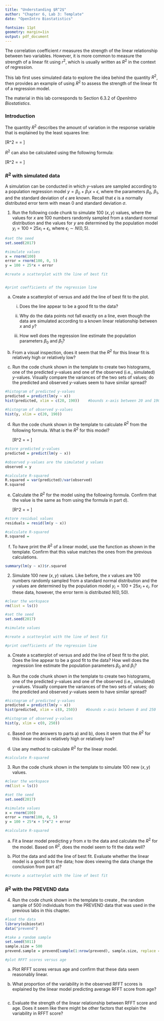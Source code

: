 ```yaml
---
title: "Understanding $R^2$"
author: "Chapter 6, Lab 3: Template"
date: "OpenIntro Biostatistics"

fontsize: 11pt
geometry: margin=1in
output: pdf_document
---
```


\begin{small}
	
	\textbf{Topics}
	\begin{itemize}
	  \item $R^2$ with simulated data
	  \item $R^2$ with the PREVEND data
	\end{itemize}
	
\end{small}

The correlation coefficient $r$ measures the strength of the linear relationship between two variables. However, it is more common to measure the strength of a linear fit using $r^2$, which is usually written as $R^2$ in the context of regression.

This lab first uses simulated data to explore the idea behind the quantity $R^2$, then provides an example of using $R^2$ to assess the strength of the linear fit of a regression model.

The material in this lab corresponds to Section 6.3.2 of *OpenIntro Biostatistics*.

\vspace{0.5cm}


### Introduction

The quantity $R^2$ describes the amount of variation in the response variable that is explained by the least squares line:

\[R^2 = \dfrac{\text{variance of predicted $y$-values}}{\text{variance of observed $y$-values}} = \dfrac{\text{Var}(\hat{y}_i)}{\text{Var}(y_i)} \]

$R^2$ can also be calculated using the following formula:

\[R^2 = \dfrac{\text{variance of observed $y$-values} - \text{variance of residuals} }{\text{variance of observed $y$-values}} = \dfrac{\text{Var}(y_i) - \text{Var}(e_i)}{\text{Var}(y_i)}\]


\newpage

### $R^2$ with simulated data

A simulation can be conducted in which $y$-values are sampled according to a population regression model $y = \beta_0 + \beta_1x + \epsilon$, where the parameters $\beta_0$, $\beta_1$, and the standard deviation of $\epsilon$ are known. Recall that $\epsilon$ is a normally distributed error term with mean 0 and standard deviation $\sigma$.

1. Run the following code chunk to simulate 100 $(x, y)$ values, where the values for $x$ are 100 numbers randomly sampled from a standard normal distribution and the values for $y$ are determined by the population model $y_i = 100 + 25x_i + \epsilon_i$, where $\epsilon_i \sim N(0, 5)$.

```r
#set the seed
set.seed(2017)

#simulate values
x = rnorm(100)
error = rnorm(100, 0, 5)
y = 100 + 25*x + error

#create a scatterplot with the line of best fit


#print coefficients of the regression line

```


a) Create a scatterplot of \texttt{y} versus \texttt{x} and add the line of best fit to the plot. 
    
    i. Does the line appear to be a good fit to the data?
    
    
    
    
    ii. Why do the data points not fall exactly on a line, even though the data are simulated according to a known linear relationship between $x$ and $y$?
        
    
    
    
    
    iii. How well does the regression line estimate the population parameters $\beta_0$ and $\beta_1$?
    
        
    

    
b) From a visual inspection, does it seem that the $R^2$ for this linear fit is relatively high or relatively low?
    





c) Run the code chunk shown in the template to create two histograms, one of the predicted $y$-values and one of the observed (i.e., simulated) $y$-values. Visually compare the variances of the two sets of values; do the predicted and observed $y$-values seem to have similar spread?

    
```r
#histogram of predicted y-values
predicted = predict(lm(y ~ x))
hist(predicted, xlim = c(20, 190))    #bounds x-axis between 20 and 190

#histogram of observed y-values
hist(y, xlim = c(20, 190))
```






d) Run the code chunk shown in the template to calculate $R^2$ from the following formula. What is the $R^2$ for this model?
    
    \[R^2 = \dfrac{\text{variance of predicted $y$-values}}{\text{variance of observed $y$-values}} = \dfrac{\text{Var}(\hat{y}_i)}{\text{Var}(y_i)} \]

```r
#store predicted y-values
predicted = predict(lm(y ~ x))

#observed y-values are the simulated y values
observed = y

#calculate R-squared
R.squared = var(predicted)/var(observed)
R.squared
```




    
e) Calculate the $R^2$ for the model using the following formula. Confirm that the value is the same as from using the formula in part d).
    
    \[R^2 = \dfrac{\text{variance of observed $y$-values} - \text{variance of residuals} }{\text{variance of observed $y$-values}} = \dfrac{\text{Var}(y_i) - \text{Var}(e_i)}{\text{Var}(y_i)}\]
    

```r
#store residual values
residuals = resid(lm(y ~ x))

#calculate R-squared
R.squared = 
```




f) To have \textsf{R} print the $R^2$ of a linear model, use the \texttt{summary(lm( ))} function as shown in the template. Confirm that this value matches the ones from the previous calculations.


```r
summary(lm(y ~ x))$r.squared
```






\newpage
    
2. Simulate 100 new $(x, y)$ values. Like before, the $x$ values are 100 numbers randomly sampled from a standard normal distribution and the $y$ values are determined by the population model $y_i = 100 + 25x_i + \epsilon_i$. For these data, however, the error term is distributed $N(0, 50)$.

```r
#clear the workspace
rm(list = ls())

#set the seed
set.seed(2017)

#simulate values

#create a scatterplot with the line of best fit

#print coefficients of the regression line

```




a) Create a scatterplot of \texttt{y} versus \texttt{x} and add the line of best fit to the plot. Does the line appear to be a good fit to the data? How well does the regression line estimate the population parameters $\beta_0$ and $\beta_1$?
    





b) Run the code chunk shown in the template to create two histograms, one of the predicted $y$-values and one of the observed (i.e., simulated) $y$-values. Visually compare the variances of the two sets of values; do the predicted and observed $y$-values seem to have similar spread?
    

```r
#histogram of predicted y-values
predicted = predict(lm(y ~ x))
hist(predicted, xlim = c(0, 250))    #bounds x-axis between 0 and 250

#histogram of observed y-values
hist(y, xlim = c(0, 250))
```




c) Based on the answers to parts a) and b), does it seem that the $R^2$ for this linear model is relatively high or relatively low? 
    





d) Use any method to calculate $R^2$ for the linear model.

    
```r
#calculate R-squared

```




3. Run the code chunk shown in the template to simulate 100 new $(x, y)$ values. 

```r
#clear the workspace
rm(list = ls())

#set the seed
set.seed(2017)

#simulate values
x = rnorm(100)
error = rnorm(100, 0, 5)
y = 100 + 25*x + 5*x^2 + error

#calculate R-squared

```





a) Fit a linear model predicting $y$ from $x$ to the data and calculate the $R^2$ for the model. Based on $R^2$, does the model seem to fit the data well?






b) Plot the data and add the line of best fit. Evaluate whether the linear model is a good fit to the data; how does viewing the data change the conclusion from part a)?
    
    
    
```r
#create a scatterplot with the line of best fit

```
    
    

### $R^2$ with the PREVEND data

4. Run the code chunk shown in the template to create \texttt{prevend.samp}, the random sample of 500 individuals from the PREVEND data that was used in the previous labs in this chapter.

```r
#load the data
library(oibiostat)
data("prevend")

#take a random sample
set.seed(5011)
sample.size = 500
prevend.sample = prevend[sample(1:nrow(prevend), sample.size, replace = FALSE), ]

#plot RFFT scores versus age

```


a) Plot RFFT scores versus age and confirm that these data seem reasonably linear.
    




b) What proportion of the variability in the observed RFFT scores is explained by the linear model predicting average RFFT score from age?

    
```r

```





c) Evaluate the strength of the linear relationship between RFFT score and age. Does it seem like there might be other factors that explain the variability in RFFT score?





